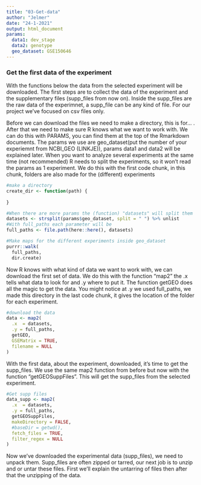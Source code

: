 ```yaml
---
title: "03-Get-data"
author: "Jelmer"
date: "24-1-2021"
output: html_document
params:
  data1: dev_stage
  data2: genotype
  geo_dataset: GSE150646
---
```


### Get the first data of the experiment

With the functions below the data from the selected experiment will be downloaded. The first steps are to collect the data of the experiment and the supplementary files (supp_files from now on). Inside the supp_files are the raw data of the experimnet, a supp_file can be any kind of file. For our project we've focused on csv files only.


Before we can download the files we need to make a directory, this is for...  . After that we need to make sure R knows what we want to work with.
We can do this with PARAMS, you can find them at the top of the Rmarkdown documents. The params we use are geo_dataset(put the number of your experiemnt from NCBI_GEO (LINKJE)), params data1 and data2 will be explained later.
When you want to analyze several experiments at the same time (not recommended) R needs to split the experiments, so it won't read the params as 1 experiment. We do this with the first code chunk, in this chunk, folders are also made for the (different) experiments

```r
#make a directory
create_dir <- function(path) {
  
}

#When there are more params the (function) "datasets" will split them
datasets <- strsplit(params$geo_dataset, split = " ") %>% unlist
#With full_paths each parameter will be 
full_paths <- file.path(here::here(), datasets)

#Make maps for the different experiments inside geo_dataset
purrr::walk(
  full_paths,
  dir.create)
```


Now R knows with what kind of data we want to work with, we can download the first set of data.
We do this with the function “map2” the .x tells what data to look for and .y where to put it. The function getGEO does all the magic to get the data. You might notice at .y we used full_paths, we made this directory in the last code chunk, it gives the location of the folder for each experiment.

```r
#download the data 
data <- map2(
  .x  = datasets,
  .y = full_paths,
  getGEO,
  GSEMatrix = TRUE,
  filename = NULL
)
```

With  the first data, about the experiment, downloaded, it’s time to get the supp_files. We use the same map2 function from before but now with the function “getGEOSuppFiles”. This will get the supp_files from the selected experiment.

```r
#Get supp files
data_supp <- map2(
  .x  = datasets,
  .y = full_paths,
  getGEOSuppFiles,
  makeDirectory = FALSE, 
  #baseDir = getwd(),
  fetch_files = TRUE, 
  filter_regex = NULL
)
```

Now we’ve downloaded the experimental data (supp_files), we need to unpack them. Supp_files are often zipped or tarred, our next job is to unzip and or untar these files. First we’ll explain the untarring of files then after that the unzipping of the data.